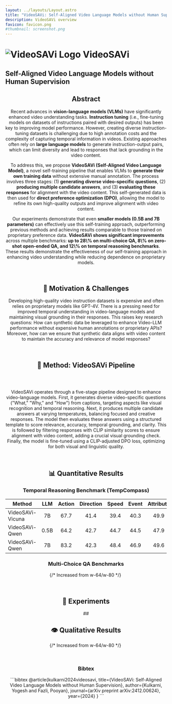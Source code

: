 ```yaml
---
layout: ../layouts/Layout.astro
title: "VideoSAVi: Self-Aligned Video Language Models without Human Supervision"
description: VideoSAVi overview
favicon: favicon.png
#thumbnail: screenshot.png
---
```









<div class="title-section text-center max-w-5xl mx-auto">
  <h1 class="flex items-center justify-center gap-2">
    <img src="favicon.png" class="w-[1.5em] h-[1.5em]" alt="VideoSAVi Logo" />
    <span class="gradient-title">VideoSAVi</span>
  </h1>
  <h2 class="whitespace-nowrap">Self-Aligned Video Language Models without Human Supervision</h2>
</div>

<Header
  authors={[
    {
      name: "Yogesh Kulkarni",
      url: "https://yogkul2000.github.io/",
      institution: "Arizona State University",
    },
    {
      name: "Pooyan Fazli",
      url:"https://www.pooyanfazli.com/",
      institution: "Arizona State University",
    },
  ]}
  links={[
    {
      name: "Paper",
      url: "https://arxiv.org/pdf/2412.00624",
      icon: "fa-solid:file-pdf",
    },
    {
      name: "Code",
      url: "https://github.com/VideoSAVi/VideoSAVi/tree/main",
      icon: "mdi:github",
    },
    {
      name: "arXiv",
      url: "https://arxiv.org/abs/2412.00624",
      icon: "academicons:arxiv",
    },
  ]}
/>
  







  <div class="text-justify mx-auto text-center w-full max-w-3xl flex flex-col items-center">
    <h2 class="text-center font-semibold text-3xl mb-6">Abstract</h2>
    <p>
      Recent advances in <strong>vision-language models (VLMs)</strong> have significantly enhanced video understanding tasks. <strong>Instruction tuning</strong> (i.e., fine-tuning models on datasets of instructions paired with desired outputs) has been key to improving model performance. However, creating diverse instruction-tuning datasets is challenging due to high annotation costs and the complexity of capturing temporal information in videos. Existing approaches often rely on <strong>large language models</strong> to generate instruction-output pairs, which can limit diversity and lead to responses that lack grounding in the video content.
    </p>
    <p>
      To address this, we propose <strong>VideoSAVi (Self-Aligned Video Language Model)</strong>, a novel self-training pipeline that enables VLMs to <strong>generate their own training data</strong> without extensive manual annotation. The process involves three stages: (1) <strong>generating diverse video-specific questions</strong>, (2) <strong>producing multiple candidate answers</strong>, and (3) <strong>evaluating these responses</strong> for alignment with the video content. This self-generated data is then used for <strong>direct preference optimization (DPO)</strong>, allowing the model to refine its own high-quality outputs and improve alignment with video content.
    </p>
    <p>
      Our experiments demonstrate that even <strong>smaller models (0.5B and 7B parameters)</strong> can effectively use this self-training approach, outperforming previous methods and achieving results comparable to those trained on proprietary preference data. <strong>VideoSAVi shows significant improvements</strong> across multiple benchmarks: <strong>up to 28\% on multi-choice QA, 8\% on zero-shot open-ended QA, and 12\% on temporal reasoning benchmarks</strong>. These results demonstrate the effectiveness of our self-training approach in enhancing video understanding while reducing dependence on proprietary models.
    </p>
  </div>

&nbsp;




<h2 class="font-semibold text-3xl">🎯 Motivation & Challenges</h2>

<div class="text-justify">
  <p>
    Developing high-quality video instruction datasets is expensive and often relies on proprietary models like GPT-4V. There is a pressing need for improved temporal understanding in video-language models and maintaining visual grounding in their responses. This raises key research questions: How can synthetic data be leveraged to enhance Video-LLM performance without expensive human annotations or proprietary APIs? Moreover, how can we ensure that synthetic data aligns with video content to maintain the accuracy and relevance of model responses?
  </p>
</div>
&nbsp;

<h2 class="font-semibold text-3xl">🔬 Method: VideoSAVi Pipeline</h2>
<Figure caption="Overview of VideoSAVi's self-training pipeline with five key components.">
    <Image source={final_pipeline} altText="VideoSAVi Pipeline Diagram" />
</Figure>
&nbsp;

<div class="text-justify">
  <p>
    VideoSAVi operates through a five-stage pipeline designed to enhance video-language models. First, it generates diverse video-specific questions ("What," "Why," and "How") from captions, targeting aspects like visual recognition and temporal reasoning. Next, it produces multiple candidate answers at varying temperatures, balancing focused and creative responses. The model then evaluates these answers using a structured template to score relevance, accuracy, temporal grounding, and clarity. This is followed by filtering responses with CLIP similarity scores to ensure alignment with video content, adding a crucial visual grounding check. Finally, the model is fine-tuned using a CLIP-adjusted DPO loss, optimizing for both visual and linguistic quality.
  </p>
</div>
&nbsp;


<h2 class="font-semibold text-3xl">📊 Quantitative Results </h2>

### Temporal Reasoning Benchmark (TempCompass)

| **Method**           | **LLM** | **Action** | **Direction** | **Speed** | **Event** | **Attribute** | **Average** |
|-----------------------|:-------:|:-------:|:-------:|:-------:|:-------:|:--------:|:-------:|
| VideoSAVi-Vicuna      |   7B    |  67.7   |  41.4   |  39.4   |  40.3   |   49.9   |  47.7   |
| VideoSAVi-Qwen        |  0.5B   |  64.2   |  42.7   |  44.7   |  44.5   |   47.9   |  48.8   |
| VideoSAVi-Qwen        |   7B    |  83.2   |  42.3   |  48.4   |  46.9   |   49.6   |  54.1   |
### Multi-Choice QA Benchmarks
<Figure caption="VideoSAVi achieves significant improvements across multiple benchmarks: up to 28% on multi-choice QA, 8% on zero-shot open-ended QA, and 12% on temporal reasoning compared to existing methods">
  <div class="w-[500px] md:w-[600px] mx-auto"> {/* Increased from w-64/w-80 */}
    <Image 
      source={radar} 
      altText="Performance comparison across multiple benchmarks shows VideoSAVi-Qwen-7B outperforming baselines including Video-LLaVA, LLaVA-NeXT-DPO, LLaVA-HOUND-DPO, i-SRT and SF-LLaVA on NExTQA, EgoQA and IntentQA tasks"
    />
  </div>
</Figure>
&nbsp;
<h2 class="font-semibold text-3xl">🧪 Experiments </h2>
## 
  <ImageCarousel client:load />

<h2 class="font-semibold text-3xl">👁️ Qualitative Results </h2>
<Figure caption="Comparison of model responses across different scenarios. Left: While baseline models add unnecessary details (laps gently) or make incorrect observations (left hands), VideoSAVi provides precise and factual descriptions of the drinking patterns. Right: VideoSAVi correctly identifies the natural demonstration method (opening his own mouth) while other models incorrectly assume use of tools or hands.">
  <div class="w-[2400px] md:w-[2200px] mx-auto"> {/* Increased from w-64/w-80 */}
    <Image 
      source={web} 
      altText="Performance comparison across multiple benchmarks shows VideoSAVi-Qwen-7B outperforming baselines including Video-LLaVA, LLaVA-NeXT-DPO, LLaVA-HOUND-DPO, i-SRT and SF-LLaVA on NExTQA, EgoQA and IntentQA tasks"
    />
  </div>
</Figure>
&nbsp;
<h3 class="font-semibold text-3xl">Bibtex </h3>
```bibtex
@article{kulkarni2024videosavi,
  title={VideoSAVi: Self-Aligned Video Language Models without Human Supervision},
  author={Kulkarni, Yogesh and Fazli, Pooyan},
  journal={arXiv preprint arXiv:2412.00624},
  year={2024}
}
```